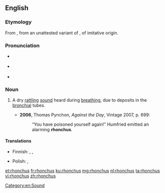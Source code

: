 {{was wotd|2009|November|16}}
==English==

===Etymology===
From {{etyl|la|en}} {{term|rhonchus|lang=la}}, from an unattested variant of {{etyl|grc|en}} {{term|ῥέγχος||snoring|tr=rhenkhos|lang=grc}}, of imitative origin.

===Pronunciation===
* {{a|UK}} {{IPA|/ˈɹɒŋ.kəs/|lang=en}}
* {{a|US}} {{IPA|/ˈɹɑŋ.kəs/|lang=en}}
* {{audio|En-us-rhonchus.ogg|Audio (US)|lang=en}}

===Noun===
{{en-noun|rhonchi}}

# {{context|medicine|lang=en}} A dry [[rattling]] [[sound]] heard during [[breathing]], due to deposits in the [[bronchial]] tubes.
#* '''2006''', Thomas Pynchon, ''Against the Day'', Vintage 2007, p. 699:
#*: “You have poisoned yourself again!” Humfried emitted an alarming '''rhonchus'''.

====Translations====
{{trans-top|sound}}
* Finnish: {{t|fi|rohina}}, {{t|fi|rahina}},  {{t|fi|korina}}
{{trans-mid}}
* Polish: {{t|pl|rzężenie}},  {{t|pl|rzężenia|p}}
{{trans-bottom}}

[[Category:en:Sound]]

[[et:rhonchus]]
[[fr:rhonchus]]
[[ku:rhonchus]]
[[mg:rhonchus]]
[[nl:rhonchus]]
[[ta:rhonchus]]
[[vi:rhonchus]]
[[zh:rhonchus]]